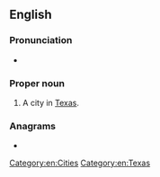 ==English==
{{wikipedia}}

===Pronunciation===
* {{IPA|/ɛlˈpæsoʊ/|lang=en}}

===Proper noun===
{{en-proper noun|head=El Paso}}

# A city in [[Texas]].

===Anagrams===
* {{l|en|aslope}}

[[Category:en:Cities]]
[[Category:en:Texas]]
